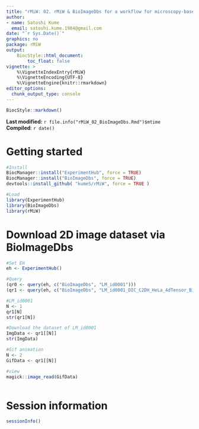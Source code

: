 ```yaml
---
title: "rMiW: 02. rMiW & BioImageDbs for a workflow for microscopy-based image analysis and deep learning"
author: 
- name: Satoshi Kume
  email: satoshi.kume.1984@gmail.com
date: "`r Sys.Date()`"
graphics: no
package: rMiW
output:
    BiocStyle::html_document:
        toc_float: false
vignette: >
    %\VignetteIndexEntry{rMiW}
    %\VignetteEncoding{UTF-8}
    %\VignetteEngine{knitr::rmarkdown}
editor_options: 
  chunk_output_type: console
---
```


```r
BiocStyle::markdown()
```

**Last modified:** `r file.info("rMiW_02_BioImageDbs.Rmd")$mtime`<br />
**Compiled**: `r date()`

# Getting started

```r
#Install
BiocManager::install("ExperimentHub", force = TRUE)
BiocManager::install("BioImageDbs", force = TRUE)
devtools::install_github( "kumeS/rMiW", force = TRUE )

#Load
library(ExperimentHub)
library(BioImageDbs)
library(rMiW)
```

# Download 2D image dataset via BioImageDbs

```r
#Set EH
eh <- ExperimentHub()

#Query
(qr0 <- query(eh, c("BioImageDbs", "LM_id0001")))
(qr1 <- query(eh, c("BioImageDbs", "LM_id0001_DIC_C2DH_HeLa_4dTensor_Binary")))

#LM_id0001
N <- 1
qr1[N]
str(qr1[N])

#Download the dataset of LM_id0001
ImgData <- qr1[[N]]
str(ImgData)

#Gif animation
N <- 2
GifData <- qr1[[N]]

#view
magick::image_read(GifData)
```

```r



```

# Session information {.unnumbered}

```r
sessionInfo()
```
